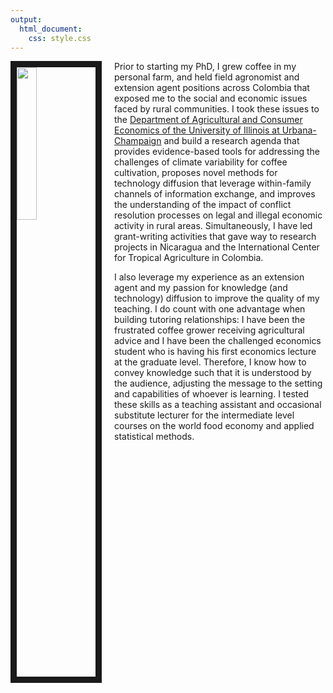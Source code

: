 ```yaml
---
output:
  html_document:
    css: style.css
---
```


<link rel="stylesheet" href="styles.css" type="text/css">

<img src="images/emily_2.jpg" style="width:25%; border:10px solid; margin-right: 20px" align="left">

Prior to starting my PhD, I grew coffee in my personal farm, and held field agronomist and extension agent positions across Colombia that exposed me to the social and economic issues faced by rural communities. I took these issues to the [Department of Agricultural and Consumer Economics of the University of Illinois at Urbana-Champaign](https://ace.illinois.edu/) and build a research agenda that provides evidence-based tools for addressing the challenges of climate variability for coffee cultivation, proposes novel methods for technology diffusion that leverage within-family channels of information exchange, and improves the understanding of the impact of conflict resolution processes on legal and illegal economic activity in rural areas. Simultaneously, I have led grant-writing activities that gave way to research projects in Nicaragua and the International Center for Tropical Agriculture in Colombia. 

I also leverage my experience as an extension agent and my passion for knowledge (and technology) diffusion to improve the quality of my teaching. I do count with one advantage when building tutoring relationships: I have been the frustrated coffee grower receiving agricultural advice and I have been the challenged economics student who is having his first economics lecture at the graduate level. Therefore, I know how to convey knowledge such that it is understood by the audience, adjusting the message to the setting and capabilities of whoever is learning. I tested these skills as a teaching assistant and occasional substitute lecturer for the intermediate level courses on the world food economy and applied statistical methods. 
